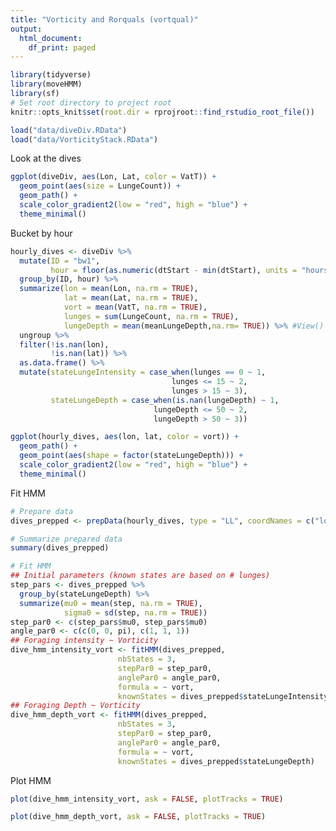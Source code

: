 ```yaml
---
title: "Vorticity and Rorquals (vortqual)"
output:
  html_document:
    df_print: paged
---
```


```r
library(tidyverse)
library(moveHMM)
library(sf)
# Set root directory to project root
knitr::opts_knit$set(root.dir = rprojroot::find_rstudio_root_file())
```

```r
load("data/diveDiv.RData")
load("data/VorticityStack.RData")
```

Look at the dives
```r
ggplot(diveDiv, aes(Lon, Lat, color = VatT)) +
  geom_point(aes(size = LungeCount)) +
  geom_path() +
  scale_color_gradient2(low = "red", high = "blue") +
  theme_minimal()
```

Bucket by hour
```r
hourly_dives <- diveDiv %>% 
  mutate(ID = "bw1",
         hour = floor(as.numeric(dtStart - min(dtStart), units = "hours"))) %>% 
  group_by(ID, hour) %>% 
  summarize(lon = mean(Lon, na.rm = TRUE),
            lat = mean(Lat, na.rm = TRUE),
            vort = mean(VatT, na.rm = TRUE),
            lunges = sum(LungeCount, na.rm = TRUE),
            lungeDepth = mean(meanLungeDepth,na.rm= TRUE)) %>% #View()
  ungroup %>% 
  filter(!is.nan(lon),
         !is.nan(lat)) %>% 
  as.data.frame() %>% 
  mutate(stateLungeIntensity = case_when(lunges == 0 ~ 1,
                                    lunges <= 15 ~ 2,
                                    lunges > 15 ~ 3),
         stateLungeDepth = case_when(is.nan(lungeDepth) ~ 1,
                                lungeDepth <= 50 ~ 2,
                                lungeDepth > 50 ~ 3))

ggplot(hourly_dives, aes(lon, lat, color = vort)) +
  geom_path() +
  geom_point(aes(shape = factor(stateLungeDepth))) +
  scale_color_gradient2(low = "red", high = "blue") +
  theme_minimal()
```

Fit HMM
```r
# Prepare data
dives_prepped <- prepData(hourly_dives, type = "LL", coordNames = c("lon", "lat"))

# Summarize prepared data
summary(dives_prepped)

# Fit HMM
## Initial parameters (known states are based on # lunges)
step_pars <- dives_prepped %>% 
  group_by(stateLungeDepth) %>% 
  summarize(mu0 = mean(step, na.rm = TRUE),
            sigma0 = sd(step, na.rm = TRUE))
step_par0 <- c(step_pars$mu0, step_pars$mu0)
angle_par0 <- c(c(0, 0, pi), c(1, 1, 1))
## Foraging intensity ~ Vorticity 
dive_hmm_intensity_vort <- fitHMM(dives_prepped,
                        nbStates = 3,
                        stepPar0 = step_par0,
                        anglePar0 = angle_par0,
                        formula = ~ vort,
                        knownStates = dives_prepped$stateLungeIntensity)
## Foraging Depth ~ Vorticity 
dive_hmm_depth_vort <- fitHMM(dives_prepped,
                        nbStates = 3,
                        stepPar0 = step_par0,
                        anglePar0 = angle_par0,
                        formula = ~ vort,
                        knownStates = dives_prepped$stateLungeDepth)


```

Plot HMM
```r
plot(dive_hmm_intensity_vort, ask = FALSE, plotTracks = TRUE)

plot(dive_hmm_depth_vort, ask = FALSE, plotTracks = TRUE)

```
